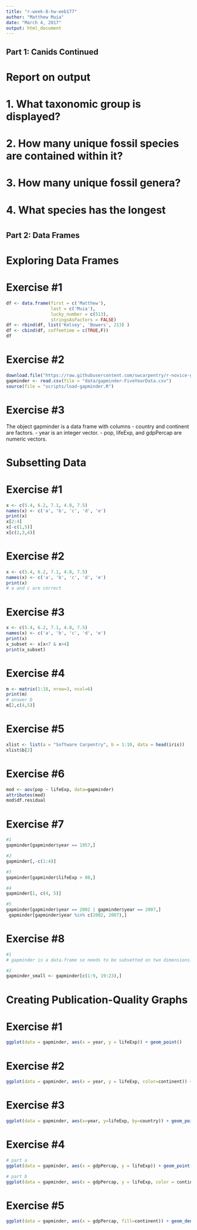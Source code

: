 ```yaml
---
title: "r-week-8-hw-eeb177"
author: "Matthew Muia"
date: "March 4, 2017"
output: html_document
---
```


## Part 1: Canids Continued
# Report on output
# 1. What taxonomic group is displayed?
#
# 2. How many unique fossil species are contained within it?
#
# 3. How many unique fossil genera?
#
# 4. What species has the longest
#


## Part 2: Data Frames
# Exploring Data Frames
# Exercise #1
```r
df <- data.frame(first = c('Matthew'),
                 last = c('Muia'),
                 lucky_number = c(513),
                 stringsAsFactors = FALSE)
df <- rbind(df, list('Kelsey', 'Bowers', 213) )
df <- cbind(df, coffeetime = c(TRUE,F))
df
```

# Exercise #2
```r
download.file("https://raw.githubusercontent.com/swcarpentry/r-novice-gapminder/gh-pages/_episodes_rmd/data/gapminder-FiveYearData.csv", destfile = "data/gapminder-FiveYearData.csv")
gapminder <- read.csv(file = "data/gapminder-FiveYearData.csv")
source(file = "scripts/load-gapminder.R")
```

# Exercise #3
The object gapminder is a data frame with columns
- country and continent are factors.
- year is an integer vector.
- pop, lifeExp, and gdpPercap are numeric vectors.

# Subsetting Data
# Exercise #1
```r
x <- c(5.4, 6.2, 7.1, 4.8, 7.5)
names(x) <- c('a', 'b', 'c', 'd', 'e')
print(x)
x[2:4]
x[-c(1,5)]
x[c(2,3,4)]
```

# Exercise #2
```r
x <- c(5.4, 6.2, 7.1, 4.8, 7.5)
names(x) <- c('a', 'b', 'c', 'd', 'e')
print(x)
# a and c are correct
```

# Exercise #3
```r
x <- c(5.4, 6.2, 7.1, 4.8, 7.5)
names(x) <- c('a', 'b', 'c', 'd', 'e')
print(x)
x_subset <- x[x<7 & x>4]
print(x_subset)
```

# Exercise #4
```r
m <- matrix(1:18, nrow=3, ncol=6)
print(m)
# answer D
m[2,c(4,5)]
```

# Exercise #5
```r
xlist <- list(a = "Software Carpentry", b = 1:10, data = head(iris))
xlist$b[2]
```

# Exercise #6
```r
mod <- aov(pop ~ lifeExp, data=gapminder)
attributes(mod)
mod$df.residual
```

# Exercise #7
```r
#1
gapminder[gapminder$year == 1957,]

#2
gapminder[,-c(1:4)]

#3
gapminder[gapminder$lifeExp > 80,]

#4
gapminder[1, c(4, 5)]

#5
gapminder[gapminder$year == 2002 | gapminder$year == 2007,]
 gapminder[gapminder$year %in% c(2002, 2007),]

```

# Exercise #8
```r
#1
# gapminder is a data.frame so needs to be subsetted on two dimensions. gapminder[1:20, ] subsets the data to give the first 20 rows and all columns.

#2
gapminder_small <- gapminder[c(1:9, 19:23),]
```

# Creating Publication-Quality Graphs
# Exercise #1
```r
ggplot(data = gapminder, aes(x = year, y = lifeExp)) + geom_point()
```

# Exercise #2
```r
ggplot(data = gapminder, aes(x = year, y = lifeExp, color=continent)) + geom_point()
```

# Exercise #3
```r
ggplot(data = gapminder, aes(x=year, y=lifeExp, by=country)) + geom_point() + geom_line(aes(color=continent))
```

# Exercise #4
```r
# part a
ggplot(data = gapminder, aes(x = gdpPercap, y = lifeExp)) + geom_point(size=3, color="orange") + scale_x_log10() + geom_smooth(method="lm", size=1.5)

# part b
ggplot(data = gapminder, aes(x = gdpPercap, y = lifeExp, color = continent)) + geom_point(size=3, pch=17) + scale_x_log10() + geom_smooth(method="lm", size=1.5)
```

# Exercise #5
```r
ggplot(data = gapminder, aes(x = gdpPercap, fill=continent)) + geom_density(alpha=0.6) + facet_wrap( ~ year) + scale_x_log10()
```

